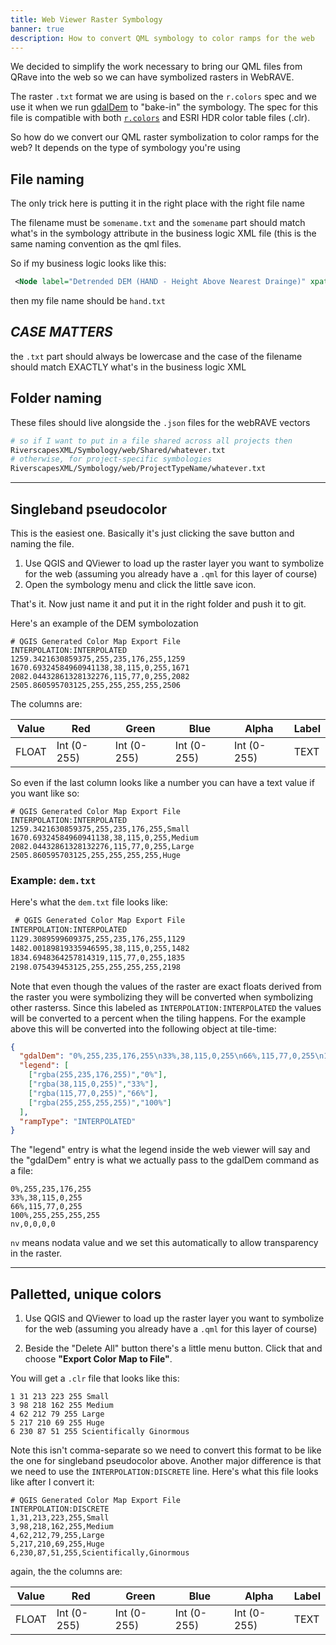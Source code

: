 ```yaml
---
title: Web Viewer Raster Symbology
banner: true
description: How to convert QML symbology to color ramps for the web
---
```


We decided to simplify the work necessary to bring our QML files from QRave into the web so we can have symbolized rasters in WebRAVE.

The raster `.txt` format we are using is based on the `r.colors` spec and we use it when we run [gdalDem](https://gdal.org/programs/gdaldem.html) to "bake-in" the symbology. The spec for this file is compatible with both [`r.colors`](https://grass.osgeo.org/grass82/manuals/r.colors.html) and ESRI HDR color table files (.clr).

So how do we convert our QML raster symbolization to color ramps for the web? It depends on the type of symbology you're using

## File naming

The only trick here is putting it in the right place with the right file name

The filename must be `somename.txt` and the `somename` part should match what's in the symbology attribute in the business logic XML file (this is the same naming convention as the qml files. 

So if my business logic looks like this:

``` xml
 <Node label="Detrended DEM (HAND - Height Above Nearest Drainge)" xpath="Raster[@id='HAND']" type="raster" symbology="hand" transparency="40" />
```

then my file name should be `hand.txt`

## **_CASE MATTERS_**

the `.txt` part should always be lowercase and the case of the filename should match EXACTLY what's in the business logic XML


## Folder naming

These files should live alongside the `.json` files for the webRAVE vectors

``` bash
# so if I want to put in a file shared across all projects then
RiverscapesXML/Symbology/web/Shared/whatever.txt
# otherwise, for project-specific symbologies
RiverscapesXML/Symbology/web/ProjectTypeName/whatever.txt
```

----------------------------------------------------------------------

## Singleband pseudocolor

This is the easiest one. Basically it's just clicking the save button and naming the file.

1. Use QGIS and QViewer to load up the raster layer you want to symbolize for the web (assuming you already have a `.qml` for this layer of course)
2. Open the symbology menu and click the little save icon. 

That's it. Now just name it and put it in the right folder and push it to git.

Here's an example of the DEM symbolozation

```
# QGIS Generated Color Map Export File
INTERPOLATION:INTERPOLATED
1259.3421630859375,255,235,176,255,1259
1670.69324584960941138,38,115,0,255,1671
2082.04432861328132276,115,77,0,255,2082
2505.860595703125,255,255,255,255,2506
```

The columns are:

Value | Red | Green | Blue | Alpha | Label
-- | -- | -- | -- | -- | --
FLOAT | Int (0-255) | Int (0-255) | Int (0-255) | Int (0-255) | TEXT

So even if the last column looks like a number you can have a text value if you want like so:

```
# QGIS Generated Color Map Export File
INTERPOLATION:INTERPOLATED
1259.3421630859375,255,235,176,255,Small
1670.69324584960941138,38,115,0,255,Medium
2082.04432861328132276,115,77,0,255,Large
2505.860595703125,255,255,255,255,Huge
```

### Example: `dem.txt`

Here's what the `dem.txt` file looks like:

```txt
 # QGIS Generated Color Map Export File
INTERPOLATION:INTERPOLATED
1129.3089599609375,255,235,176,255,1129
1482.00189819335946595,38,115,0,255,1482
1834.6948364257814319,115,77,0,255,1835
2198.075439453125,255,255,255,255,2198
```

Note that even though the values of the raster are exact floats derived from the raster you were symbolizing they will be converted when symbolizing other rasterss. Since this labeled as `INTERPOLATION:INTERPOLATED` the values will be converted to a percent when the tiling happens. For the example above this will be converted into the following object at tile-time:

```json
{
  "gdalDem": "0%,255,235,176,255\n33%,38,115,0,255\n66%,115,77,0,255\n100%,255,255,255,255\nnv,0,0,0,0",
  "legend": [
    ["rgba(255,235,176,255)","0%"],
    ["rgba(38,115,0,255)","33%"],
    ["rgba(115,77,0,255)","66%"],
    ["rgba(255,255,255,255)","100%"]
  ],
  "rampType": "INTERPOLATED"
}
```

The "legend" entry is what the legend inside the web viewer will say and the "gdalDem" entry is what we actually pass to the gdalDem command as a file:

```csv
0%,255,235,176,255
33%,38,115,0,255
66%,115,77,0,255
100%,255,255,255,255
nv,0,0,0,0
```

`nv` means nodata value and we set this automatically to allow transparency in the raster.

----------------------------------------------------------------------

## Palletted, unique colors

1. Use QGIS and QViewer to load up the raster layer you want to symbolize for the web (assuming you already have a `.qml` for this layer of course)

2. Beside the "Delete All" button there's a little menu button. Click that and choose **"Export Color Map to File"**. 

You will get a `.clr` file that  looks like this:

```
1 31 213 223 255 Small
3 98 218 162 255 Medium
4 62 212 79 255 Large
5 217 210 69 255 Huge
6 230 87 51 255 Scientifically Ginormous
```

Note this isn't comma-separate so we need to convert this format to be like the one for singleband pseudocolor above. Another major difference is that we need to use the `INTERPOLATION:DISCRETE` line. Here's what this file looks like after I convert it:

```
# QGIS Generated Color Map Export File
INTERPOLATION:DISCRETE
1,31,213,223,255,Small
3,98,218,162,255,Medium
4,62,212,79,255,Large
5,217,210,69,255,Huge
6,230,87,51,255,Scientifically,Ginormous
```

again, the the columns are:

Value | Red | Green | Blue | Alpha | Label
-- | -- | -- | -- | -- | --
FLOAT | Int (0-255) | Int (0-255) | Int (0-255) | Int (0-255) | TEXT
